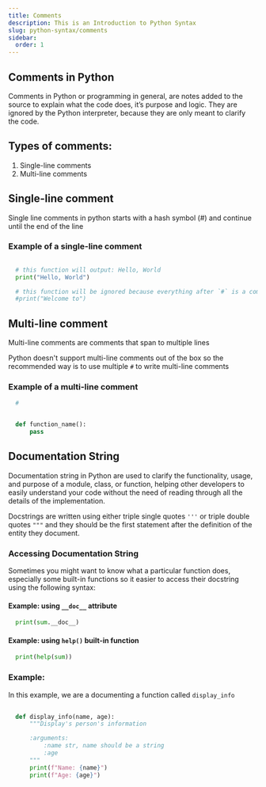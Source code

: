 ```yaml
---
title: Comments
description: This is an Introduction to Python Syntax
slug: python-syntax/comments
sidebar:
  order: 1
---
```


## Comments in Python 

Comments in Python or programming in general, are notes added to the source to explain what the code does, it’s purpose and logic. They are ignored by the Python interpreter, because they are only meant to clarify the code.

## Types of comments:

1. Single-line comments
2. Multi-line comments

## Single-line comment 

Single line comments in python starts with a hash symbol (#) and continue until the end of the line

### Example of a single-line comment

```py 

  # this function will output: Hello, World
  print("Hello, World")

  # this function will be ignored because everything after `#` is a comment
  #print("Welcome to")

```


## Multi-line comment

Multi-line comments are comments that span to multiple lines 

Python doesn't support multi-line comments out of the box so the recommended way is to use multiple `#` to write multi-line comments

### Example of a multi-line comment

```py 
  #


  def function_name():
      pass
```


## Documentation String

Documentation string in Python are used to clarify the functionality, usage, and purpose of a module, class, or function, helping other developers to easily understand your code without the need of reading through all the details of the implementation.

Docstrings are written using either triple single quotes `'''` or triple double quotes `"""`
and they should be the first statement after the definition of the entity they document.





### Accessing Documentation String

Sometimes you might want to know what a particular function does, especially some built-in functions so it easier to access their docstring using the following syntax:

#### Example: using `__doc__` attribute 

```py 
  print(sum.__doc__)
```

#### Example: using `help()` built-in function

```py 
  print(help(sum))
```


### Example:

In this example, we are a documenting a function called `display_info`

```py 
  
  def display_info(name, age):
      """Display's person's information

      :arguments:
          :name str, name should be a string 
          :age
      """
      print(f"Name: {name}")
      print(f"Age: {age}")
```



